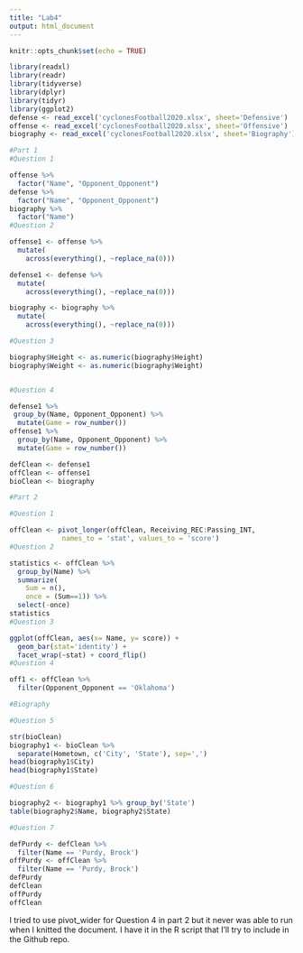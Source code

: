 ```yaml
---
title: "Lab4"
output: html_document
---
```


```r
knitr::opts_chunk$set(echo = TRUE)
```

```r
library(readxl)
library(readr)
library(tidyverse)
library(dplyr)
library(tidyr)
library(ggplot2)
defense <- read_excel('cyclonesFootball2020.xlsx', sheet='Defensive')
offense <- read_excel('cyclonesFootball2020.xlsx', sheet='Offensive')
biography <- read_excel('cyclonesFootball2020.xlsx', sheet='Biography')

#Part 1
#Question 1

offense %>% 
  factor("Name", "Opponent_Opponent")
defense %>% 
  factor("Name", "Opponent_Opponent")
biography %>% 
  factor("Name")
#Question 2

offense1 <- offense %>%
  mutate(
    across(everything(), ~replace_na(0)))

defense1 <- defense %>% 
  mutate(
    across(everything(), ~replace_na(0)))

biography <- biography %>% 
  mutate(
    across(everything(), ~replace_na(0)))

#Question 3

biography$Height <- as.numeric(biography$Height)
biography$Weight <- as.numeric(biography$Weight)


#Question 4

defense1 %>% 
 group_by(Name, Opponent_Opponent) %>% 
  mutate(Game = row_number())
offense1 %>% 
  group_by(Name, Opponent_Opponent) %>% 
  mutate(Game = row_number())

defClean <- defense1
offClean <- offense1
bioClean <- biography

#Part 2

#Question 1

offClean <- pivot_longer(offClean, Receiving_REC:Passing_INT, 
             names_to = 'stat', values_to = 'score')
#Question 2

statistics <- offClean %>% 
  group_by(Name) %>% 
  summarize(
    Sum = n(),
    once = (Sum==1)) %>% 
  select(-once)
statistics
#Question 3

ggplot(offClean, aes(x= Name, y= score)) +
  geom_bar(stat='identity') +
  facet_wrap(~stat) + coord_flip()
#Question 4

off1 <- offClean %>% 
  filter(Opponent_Opponent == 'Oklahoma')

#Biography

#Question 5

str(bioClean)
biography1 <- bioClean %>% 
  separate(Hometown, c('City', 'State'), sep=',')
head(biography1$City)
head(biography1$State)

#Question 6

biography2 <- biography1 %>% group_by('State')
table(biography2$Name, biography2$State)

#Question 7

defPurdy <- defClean %>% 
  filter(Name == 'Purdy, Brock')
offPurdy <- offClean %>% 
  filter(Name == 'Purdy, Brock')
defPurdy
defClean
offPurdy
offClean
```
I tried to use pivot_wider for Question 4 in part 2 but it never was able to run when I knitted the document. I have it in the R script that I'll try to include in the Github repo.
